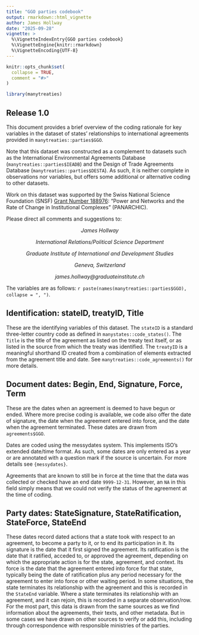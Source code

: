 ```yaml
---
title: "GGO parties codebook"
output: rmarkdown::html_vignette
author: James Hollway
date: "2025-09-28"
vignette: >
  %\VignetteIndexEntry{GGO parties codebook}
  %\VignetteEngine{knitr::rmarkdown}
  %\VignetteEncoding{UTF-8}
---
```


```r
knitr::opts_chunk$set(
  collapse = TRUE,
  comment = "#>"
)
```

```r
library(manytreaties)
```

## Release 1.0

This document provides a brief overview of the coding rationale for key variables 
in the dataset of states' relationships to international agreements 
provided in `manytreaties::parties$GGO`. 

Note that this dataset was constructed as a complement to datasets such as 
the International Environmental Agreements Database (`manytreaties::parties$IEADB`)
and the Design of Trade Agreements Database (`manytreaties::parties$DESTA`).
As such, it is neither complete in observations nor variables,
but offers some additional or alternative coding to other datasets.

Work on this dataset was supported by the Swiss National Science Foundation (SNSF)
[Grant Number 188976](https://data.snf.ch/grants/grant/188976): 
"Power and Networks and the Rate of Change in Institutional Complexes" (PANARCHIC).

Please direct all comments and suggestions to:

<center>
_James Hollway_

_International Relations/Political Science Department_

_Graduate Institute of International and Development Studies_

_Geneva, Switzerland_

_james.hollway@graduateinstitute.ch_
</center>

The variables are as follows:
`r paste(names(manytreaties::parties$GGO), collapse = ", ")`.

## Identification: stateID, treatyID, Title

These are the identifying variables of this dataset.
The `stateID` is a standard three-letter country code as defined in `manystates::code_states()`.
The `Title` is the title of the agreement as listed on the treaty text itself,
or as listed in the source from which the treaty was identified.
The `treatyID` is a meaningful shorthand ID created from a combination of
elements extracted from the agreement title and date.
See `manytreaties::code_agreements()` for more details.

## Document dates: Begin, End, Signature, Force, Term

These are the dates when an agreement is deemed to have begun or ended.
Where more precise coding is available, we code also offer the date of signature,
the date when the agreement entered into force, and
the date when the agreement terminated.
These dates are drawn from `agreements$GGO`.

Dates are coded using the messydates system. 
This implements ISO’s extended date/time format. 
As such, some dates are only entered as a year or are annotated with a question mark if the source is uncertain. 
For more details see `{messydates}`.

Agreements that are known to still be in force at the time that the data was
collected or checked have an end date `9999-12-31`.
However, an `NA` in this field simply means that we could not verify the
status of the agreement at the time of coding.

## Party dates: StateSignature, StateRatification, StateForce, StateEnd

These dates record dated actions that a state took with respect to an agreement,
to become a party to it, or to end its participation in it.
Its signature is the date that it first signed the agreement.
Its ratification is the date that it ratified, acceded to, or approved the 
agreement, depending on which the appropriate action is for the state,
agreement, and context.
Its force is the date that the agreement entered into force for that state,
typically being the date of ratification plus any period necessary
for the agreement to enter into force or other waiting period.
In some situations, the state terminates its relationship with the agreement
and this is recorded in the `StateEnd` variable.
Where a state terminates its relationship with an agreement, and it can rejoin,
this is recorded in a separate observation/row.
For the most part, this data is drawn from the same sources as we find
information about the agreements, their texts, and other metadata.
But in some cases we have drawn on other sources to verify or add this,
including through correspondence with responsible ministries of the parties.

